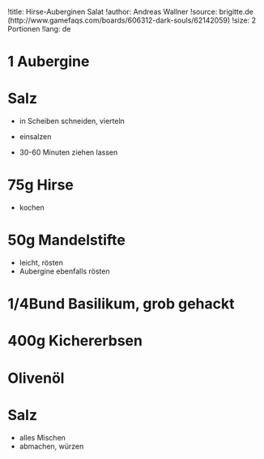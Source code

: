 !title: Hirse-Auberginen Salat
!author: Andreas Wallner
!source: brigitte.de (http://www.gamefaqs.com/boards/606312-dark-souls/62142059)
!size: 2 Portionen
!lang: de

# 1 Aubergine
# Salz
* in Scheiben schneiden, vierteln
* einsalzen

+ 30-60 Minuten ziehen lassen

# 75g Hirse
* kochen

# 50g Mandelstifte
* leicht, rösten
* Aubergine ebenfalls rösten

# 1/4Bund Basilikum, grob gehackt
# 400g Kichererbsen
# Olivenöl
# Salz
* alles Mischen
* abmachen, würzen